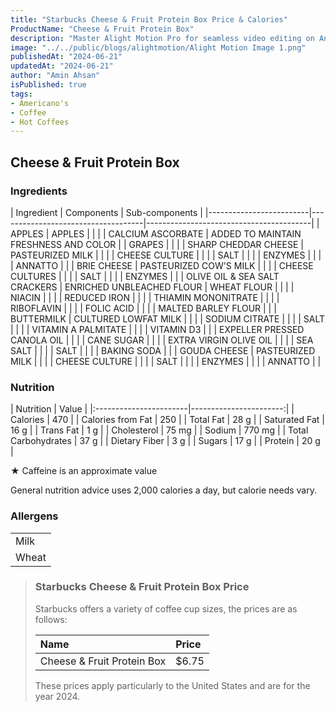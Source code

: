 ```yaml
---
title: "Starbucks Cheese & Fruit Protein Box Price & Calories"
ProductName: "Cheese & Fruit Protein Box" 
description: "Master Alight Motion Pro for seamless video editing on Android, iOS, and Tablets with our ultimate guide, unlocking advanced features and elevating your skills in 2024!"
image: "../../public/blogs/alightmotion/Alight Motion Image 1.png"
publishedAt: "2024-06-21"
updatedAt: "2024-06-21"
author: "Amin Ahsan"
isPublished: true
tags:
- Americano's                
- Coffee
- Hot Coffees   
---
```


## Cheese & Fruit Protein Box 
 
### Ingredients
<div style={{ overflowX: 'scroll' }}>
| Ingredient              | Components                         | Sub-components                          |
|-------------------------|------------------------------------|-----------------------------------------|
| APPLES                  | APPLES                             |                                         |
|                         | CALCIUM ASCORBATE                  | ADDED TO MAINTAIN FRESHNESS AND COLOR   |
| GRAPES                  |                                    |                                         |
| SHARP CHEDDAR CHEESE    | PASTEURIZED MILK                   |                                         |
|                         | CHEESE CULTURE                     |                                         |
|                         | SALT                               |                                         |
|                         | ENZYMES                            |                                         |
|                         | ANNATTO                            |                                         |
| BRIE CHEESE             | PASTEURIZED COW'S MILK             |                                         |
|                         | CHEESE CULTURES                    |                                         |
|                         | SALT                               |                                         |
|                         | ENZYMES                            |                                         |
| OLIVE OIL & SEA SALT CRACKERS | ENRICHED UNBLEACHED FLOUR   | WHEAT FLOUR                             |
|                         |                                    | NIACIN                                  |
|                         |                                    | REDUCED IRON                            |
|                         |                                    | THIAMIN MONONITRATE                     |
|                         |                                    | RIBOFLAVIN                              |
|                         |                                    | FOLIC ACID                              |
|                         |                                    | MALTED BARLEY FLOUR                     |
|                         | BUTTERMILK                         | CULTURED LOWFAT MILK                    |
|                         |                                    | SODIUM CITRATE                          |
|                         |                                    | SALT                                   |
|                         |                                    | VITAMIN A PALMITATE                     |
|                         |                                    | VITAMIN D3                              |
|                         | EXPELLER PRESSED CANOLA OIL        |                                         |
|                         | CANE SUGAR                         |                                         |
|                         | EXTRA VIRGIN OLIVE OIL             |                                         |
|                         | SEA SALT                           |                                         |
|                         | SALT                               |                                         |
|                         | BAKING SODA                        |                                         |
| GOUDA CHEESE            | PASTEURIZED MILK                   |                                         |
|                         | CHEESE CULTURE                     |                                         |
|                         | SALT                               |                                         |
|                         | ENZYMES                            |                                         |
|                         | ANNATTO                            |                                         |
</div>


### Nutrition
<div style={{ overflowX: 'scroll' }}>
    | Nutrition              | Value                  |  
    |:-----------------------|-----------------------:|
    | Calories               | 470                    |  
    | Calories from Fat      | 250                    |  
    | Total Fat              | 28 g                   |  
    | Saturated Fat          | 16 g                   |  
    | Trans Fat              | 1 g                    |  
    | Cholesterol            | 75 mg                  |  
    | Sodium                 | 770 mg                 |  
    | Total Carbohydrates    | 37 g                   |  
    | Dietary Fiber          | 3 g                    |  
    | Sugars                 | 17 g                   |  
    | Protein                | 20 g                   |  
</div>

★ Caffeine is an approximate value

General nutrition advice uses 2,000 calories a day, but calorie needs vary.

### Allergens
|                      |
|----------------------|
| Milk                 |
| Wheat                |

> ### Starbucks Cheese & Fruit Protein Box Price
> 
> Starbucks offers a variety of coffee cup sizes, the prices are as follows:
> 
> | Name                         | Price |
> |:-----------------------------|:------|
> | Cheese & Fruit Protein Box   | $6.75 |
> 
> These prices apply particularly to the United States and are for the year 2024. 